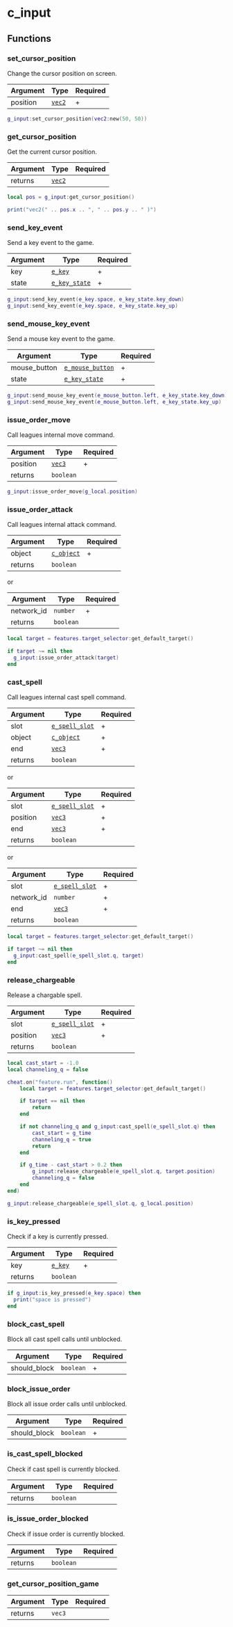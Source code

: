 # c_input

## Functions

### set_cursor_position

Change the cursor position on screen.

| Argument | Type                    | Required |
| -------- | ----------------------- | -------- |
| position | [`vec2`](/structs/vec2) | +        |

```lua
g_input:set_cursor_position(vec2:new(50, 50))
```

### get_cursor_position

Get the current cursor position.

| Argument | Type                    | Required |
| -------- | ----------------------- | -------- |
| returns  | [`vec2`](/structs/vec2) |          |

```lua
local pos = g_input:get_cursor_position()

print("vec2(" .. pos.x .. ", " .. pos.y .. " )")
```

### send_key_event

Send a key event to the game.

| Argument | Type                                | Required |
| -------- | ----------------------------------- | -------- |
| key      | [`e_key`](/enums/e_key)             | +        |
| state    | [`e_key_state`](/enums/e_key_state) | +        |

```lua
g_input:send_key_event(e_key.space, e_key_state.key_down)
g_input:send_key_event(e_key.space, e_key_state.key_up)
```

### send_mouse_key_event

Send a mouse key event to the game.

| Argument     | Type                                      | Required |
| ------------ | ----------------------------------------- | -------- |
| mouse_button | [`e_mouse_button`](/enums/e_mouse_button) | +        |
| state        | [`e_key_state`](/enums/e_key_state)       | +        |

```lua
g_input:send_mouse_key_event(e_mouse_button.left, e_key_state.key_down)
g_input:send_mouse_key_event(e_mouse_button.left, e_key_state.key_up)
```

### issue_order_move

Call leagues internal move command.

| Argument | Type                    | Required |
| -------- | ----------------------- | -------- |
| position | [`vec3`](/structs/vec3) | +        |
| returns  | `boolean`               |          |

```lua
g_input:issue_order_move(g_local.position)
```

### issue_order_attack

Call leagues internal attack command.

| Argument | Type                            | Required |
| -------- | ------------------------------- | -------- |
| object   | [`c_object`](/classes/c_object) | +        |
| returns  | `boolean`                       |          |

or

| Argument   | Type      | Required |
| ---------- | --------- | -------- |
| network_id | `number`  | +        |
| returns    | `boolean` |          |

```lua /issue_order_attack/
local target = features.target_selector:get_default_target()

if target ~= nil then
  g_input:issue_order_attack(target)
end
```

### cast_spell

Call leagues internal cast spell command.

| Argument | Type                                  | Required |
| -------- | ------------------------------------- | -------- |
| slot     | [`e_spell_slot`](/enums/e_spell_slot) | +        |
| object   | [`c_object`](/classes/c_object)       | +        |
| end      | [`vec3`](/structs/vec3)               | +        |
| returns  | `boolean`                             |          |

or

| Argument | Type                                  | Required |
| -------- | ------------------------------------- | -------- |
| slot     | [`e_spell_slot`](/enums/e_spell_slot) | +        |
| position | [`vec3`](/structs/vec3)               | +        |
| end      | [`vec3`](/structs/vec3)               | +        |
| returns  | `boolean`                             |          |

or

| Argument   | Type                                  | Required |
| ---------- | ------------------------------------- | -------- |
| slot       | [`e_spell_slot`](/enums/e_spell_slot) | +        |
| network_id | `number`                              | +        |
| end        | [`vec3`](/structs/vec3)               | +        |
| returns    | `boolean`                             |          |

```lua /cast_spell/
local target = features.target_selector:get_default_target()

if target ~= nil then
  g_input:cast_spell(e_spell_slot.q, target)
end
```

### release_chargeable

Release a chargable spell.

| Argument | Type                                  | Required |
| -------- | ------------------------------------- | -------- |
| slot     | [`e_spell_slot`](/enums/e_spell_slot) | +        |
| position | [`vec3`](/structs/vec3)               | +        |
| returns  | `boolean`                             |          |

```lua /release_chargeable/
local cast_start = -1.0
local channeling_q = false

cheat.on("feature.run", function()
    local target = features.target_selector:get_default_target()

    if target == nil then
        return
    end

    if not channeling_q and g_input:cast_spell(e_spell_slot.q) then
        cast_start = g_time
        channeling_q = true
        return
    end

    if g_time - cast_start > 0.2 then
        g_input:release_chargeable(e_spell_slot.q, target.position)
        channeling_q = false
    end
end)

g_input:release_chargeable(e_spell_slot.q, g_local.position)
```

### is_key_pressed

Check if a key is currently pressed.

| Argument | Type                    | Required |
| -------- | ----------------------- | -------- |
| key      | [`e_key`](/enums/e_key) | +        |
| returns  | `boolean`               |          |

```lua
if g_input:is_key_pressed(e_key.space) then
  print("space is pressed")
end
```

### block_cast_spell

Block all cast spell calls until unblocked.

| Argument     | Type      | Required |
| ------------ | --------- | -------- |
| should_block | `boolean` | +        |

### block_issue_order

Block all issue order calls until unblocked.

| Argument     | Type      | Required |
| ------------ | --------- | -------- |
| should_block | `boolean` | +        |

### is_cast_spell_blocked

Check if cast spell is currently blocked.

| Argument | Type      | Required |
| -------- | --------- | -------- |
| returns  | `boolean` |          |

### is_issue_order_blocked

Check if issue order is currently blocked.

| Argument | Type      | Required |
| -------- | --------- | -------- |
| returns  | `boolean` |          |

### get_cursor_position_game

| Argument | Type      | Required | 
| -------- | --------- | -------- |
| returns  | `vec3` |          |